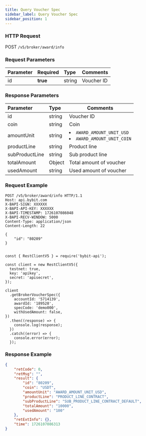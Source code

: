 ```yaml
---
title: Query Voucher Spec
sidebar_label: Query Voucher Spec
sidebar_position: 1
---
```


### HTTP Request
POST `/v5/broker/award/info`

### Request Parameters
| Parameter | Required | Type | Comments|
|:----- |:-------|:-----|------ |
|id |**true** |string |Voucher ID|

### Response Parameters
| Parameter | Type | Comments|
|:----- |:-----|----- |
|id |string |Voucher ID|
|coin |string |Coin|
|amountUnit |string |<li><code>AWARD_AMOUNT_UNIT_USD</code></li><li><code>AWARD_AMOUNT_UNIT_COIN</code></li>|
|productLine |string |Product line|
|subProductLine |string |Sub product line|
|totalAmount |Object |Total amount of voucher|
|usedAmount |string |Used amount of voucher|

### Request Example

<Tabs groupId="programming-languages">
<TabItem value="http" label="HTTP">

```http
POST /v5/broker/award/info HTTP/1.1
Host: api.bybit.com
X-BAPI-SIGN: XXXXXX
X-BAPI-API-KEY: XXXXXX
X-BAPI-TIMESTAMP: 1726107086048
X-BAPI-RECV-WINDOW: 5000
Content-Type: application/json
Content-Length: 22

{
    "id": "80209"
}
```

</TabItem>
<TabItem value="python" label="Python">

```python

```

</TabItem>

<TabItem value="Node" label="Node.js">

```n4js
const { RestClientV5 } = require('bybit-api');

const client = new RestClientV5({
  testnet: true,
  key: 'apikey',
  secret: 'apisecret',
});

client
  .getBrokerVoucherSpec({
    accountId: '5714139',
    awardId: '189528',
    specCode: 'demo000',
    withUsedAmount: false,
})
  .then((response) => {
    console.log(response);
  })
  .catch((error) => {
    console.error(error);
  });
```

</TabItem>
</Tabs>

### Response Example

```json
{
    "retCode": 0,
    "retMsg": "",
    "result": {
        "id": "80209",
        "coin": "USDT",
        "amountUnit": "AWARD_AMOUNT_UNIT_USD",
        "productLine": "PRODUCT_LINE_CONTRACT",
        "subProductLine": "SUB_PRODUCT_LINE_CONTRACT_DEFAULT",
        "totalAmount": "10000",
        "usedAmount": "100"
    },
    "retExtInfo": {},
    "time": 1726107086313
}
```
